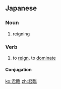 ==Japanese==
{{ja-kanjitab|くん|りん|yomi=on}}

===Noun===
{{ja-noun|くんりん}}

# reigning

===Verb===
{{ja-verb-suru|くんりん}}

# to [[reign]], to [[dominate]]

====Conjugation====
{{ja-suru|くんりん}}

[[ko:君臨]]
[[zh:君臨]]